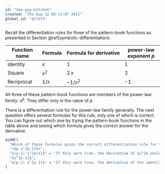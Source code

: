 ```yaml
---
id: "doe-pay-kitchen"
created: "Thu Aug 12 09:12:07 2021"
global_id: "qCfet3"
---
```



Recall the differentiation rules for three of the pattern-book functions as presented in Section \@ref(symbolic-differentiation): 

Function name | Formula | Formula for derivative| power-law exponent $p$
--------------|---------|-----------------------|---------------
Identity      | $x$     | $1$         | 1
Square        | $x^2$   | $2\, x$     | 2
Reciprocal    | $1/x$   | $-1/x^2$    | -1

All three of these pattern-book functions are members of the power-law family: $x^p$. They differ only in the value of $p$.

There is a differentiation rule for the power-law family generally. The next question offers several formulas for this rule, only one of which is correct. You can figure out which one by trying the pattern-book functions in the table above and seeing which formula gives the correct answer for the derivative.

```r
askMC(
  "Which of these formulas gives the correct differentiation rule for the power-law family $x^p$?",
  "+$p x^{p-1}$+",
  "$(p-1) x^{p+1}$" = "If this were true, the derivative of $x^2$ would be $x^3$.",
  "$x^{p-1}$",
  "$(p-1) x^{p-1}$" = "If this were true, the derivative of the identity function ($p=1$) would be 0." 
)
```





